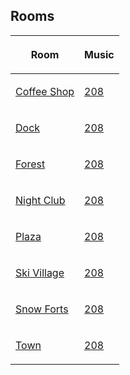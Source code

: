 

==Rooms==
{|class="wikitable" style="margin: 1em auto;"
!Room!!Music
|-
|[[Media:ArtworkRooms0314Coffee42.swf|Coffee Shop]]||[[Media:Music208.swf|208]]
|-
|[[Media:ArtworkRooms0314Dock43.swf|Dock]]||[[Media:Music208.swf|208]]
|-
|[[Media:ArtworkRooms0314Forest42.swf|Forest]]||[[Media:Music208.swf|208]]
|-
|[[Media:ArtworkRooms0314Dance43.swf|Night Club]]||[[Media:Music208.swf|208]]
|-
|[[Media:ArtworkRooms0314Plaza47.swf|Plaza]]||[[Media:Music208.swf|208]]
|-
|[[Media:ArtworkRooms0314Village43.swf|Ski Village]]||[[Media:Music208.swf|208]]
|-
|[[Media:ArtworkRooms0314Forts41.swf|Snow Forts]]||[[Media:Music208.swf|208]]
|-
|[[Media:ArtworkRooms0314Town40.swf|Town]]||[[Media:Music208.swf|208]]
|}

{{Parties}}
